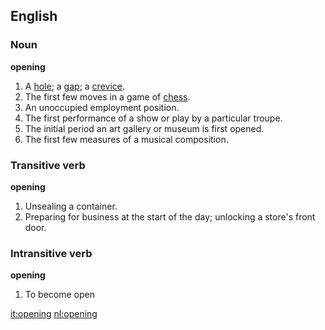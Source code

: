==English==

===Noun===
'''opening'''
#A [[hole]]; a [[gap]]; a [[crevice]].
#The first few moves in a game of [[chess]].
#An unoccupied employment position.
#The first performance of a show or play by a particular troupe.
#The initial period an art gallery or museum is first opened.
#The first few measures of a musical composition.

===Transitive verb===
'''opening'''
#Unsealing a container.
#Preparing for business at the start of the day; unlocking a store's front door.

===Intransitive verb===
'''opening'''
#To become open

[[it:opening]]
[[nl:opening]]